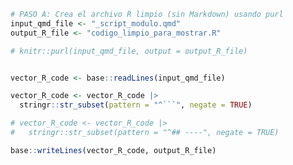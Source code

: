 
```r
# PASO A: Crea el archivo R limpio (sin Markdown) usando purl
input_qmd_file <- "_script_modulo.qmd"
output_R_file <- "codigo_limpio_para_mostrar.R"

# knitr::purl(input_qmd_file, output = output_R_file)


vector_R_code <- base::readLines(input_qmd_file)

vector_R_code <- vector_R_code |>
  stringr::str_subset(pattern = "^```", negate = TRUE)

# vector_R_code <- vector_R_code |>
#   stringr::str_subset(pattern = "^## ----", negate = TRUE)

base::writeLines(vector_R_code, output_R_file)
```

```r
```
